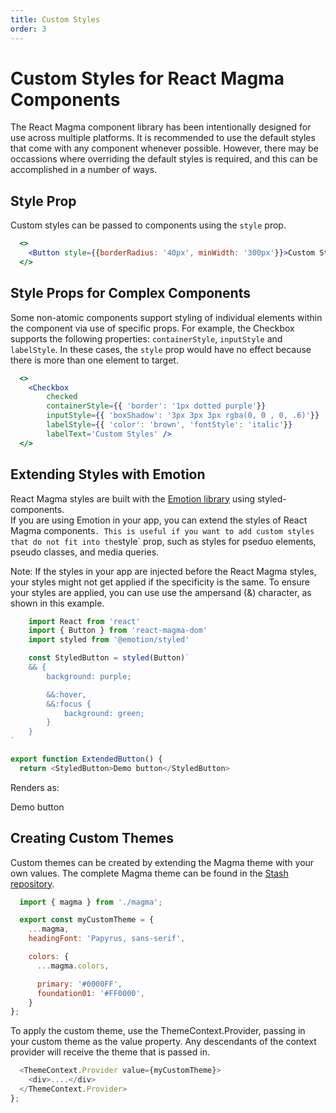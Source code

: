 ```yaml
---
title: Custom Styles
order: 3
---
```



# Custom Styles for React Magma Components

The React Magma component library has been intentionally designed for use across multiple platforms.
It is recommended to use the default styles that come with any component whenever possible.
However, there may be occassions where overriding the default styles is required, and this can be accomplished in a number of ways.

## Style Prop

Custom styles can be passed to components using the `style` prop.

```.jsx
  <>
    <Button style={{borderRadius: '40px', minWidth: '300px'}}>Custom Styles</Button>
  </>
```

## Style Props for Complex Components

Some non-atomic components support styling of individual elements within the component via use of specific props.
For example, the <Link to="/api/checkbox">Checkbox</Link> supports the following properties: `containerStyle`, `inputStyle`
and `labelStyle`. In these cases, the `style` prop would have no effect because there is more than one element to target.

```.jsx
  <>
    <Checkbox
        checked
        containerStyle={{ 'border': '1px dotted purple'}}
        inputStyle={{ 'boxShadow': '3px 3px 3px rgba(0, 0 , 0, .6)'}}
        labelStyle={{ 'color': 'brown', 'fontStyle': 'italic'}}
        labelText='Custom Styles' />
  </>
```

## Extending Styles with Emotion

React Magma styles are built with the [Emotion library](https://emotion.sh/docs/styled) using styled-components.  
If you are using Emotion in your app, you can extend the styles of React Magma components`. This is useful if you want to add custom styles that do not fit into the`style` prop, such as styles for pseduo elements, pseudo classes, and media queries.

Note: If the styles in your app are injected before the React Magma styles, your styles might not get applied if the specificity is the same.
To ensure your styles are applied, you can use use the ampersand (&) character, as shown in this example.

```.js
    import React from 'react'
    import { Button } from 'react-magma-dom'
    import styled from '@emotion/styled'

    const StyledButton = styled(Button)`
    && {
        background: purple;

        &&:hover,
        &&:focus {
            background: green;
        }
    }
`

export function ExtendedButton() {
  return <StyledButton>Demo button</StyledButton>

```

Renders as:

<ExtendedButton>Demo button</ExtendedButton>

## Creating Custom Themes

Custom themes can be created by extending the Magma theme with your own values.
The complete Magma theme can be found in the [Stash repository](http://stash.corp.web:7990/projects/FRONT/repos/react-magma/browse/packages/react-magma-dom/src/theme/magma.ts).

```.js
  import { magma } from './magma';

  export const myCustomTheme = {
    ...magma,
    headingFont: 'Papyrus, sans-serif',

    colors: {
      ...magma.colors,

      primary: '#0000FF',
      foundation01: '#FF0000',
    }
};
```

To apply the custom theme, use the <Link to="/api/theme/">ThemeContext.Provider</Link>, passing in your custom theme as the value property.
Any descendants of the context provider will receive the theme that is passed in.

```.js
  <ThemeContext.Provider value={myCustomTheme}>
    <div>....</div>
  </ThemeContext.Provider>
};
```
